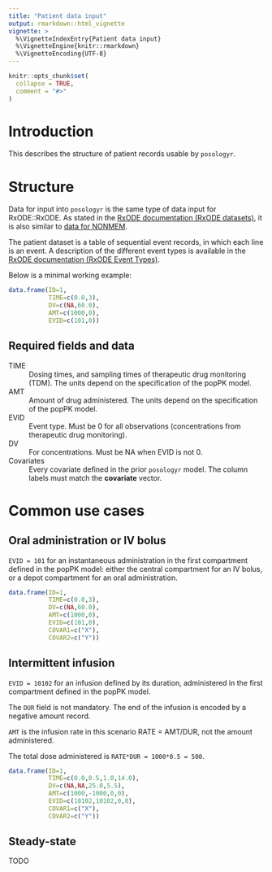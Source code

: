 ```yaml
---
title: "Patient data input"
output: rmarkdown::html_vignette
vignette: >
  %\VignetteIndexEntry{Patient data input}
  %\VignetteEngine{knitr::rmarkdown}
  %\VignetteEncoding{UTF-8}
---
```


```r
knitr::opts_chunk$set(
  collapse = TRUE,
  comment = "#>"
)
```

# Introduction
This describes the structure of patient records usable by `posologyr`.

# Structure

Data for input into `posologyr` is the same type of data input for RxODE::RxODE. As stated in the [RxODE documentation (RxODE datasets)](https://nlmixrdevelopment.github.io/RxODE/articles/RxODE-datasets.html), it is also similar to [data for NONMEM](https://doi.org/10.1002/psp4.12404).

The patient dataset is a table of sequential event records, in which each line is an event. A description of the different event types is available in the [RxODE documentation (RxODE Event Types)](https://nlmixrdevelopment.github.io/RxODE/articles/RxODE-event-types.html).

Below is a minimal working example:

```r
data.frame(ID=1,
           TIME=c(0.0,3),
           DV=c(NA,60.0),
           AMT=c(1000,0),
           EVID=c(101,0))
```

## Required fields and data

TIME
: Dosing times, and sampling times of therapeutic drug monitoring (TDM). The units depend on the specification of the popPK model.

AMT
: Amount of drug administered. The units depend on the specification of the popPK model.

EVID
: Event type. Must be 0 for all observations (concentrations from therapeutic drug monitoring).

DV 
: For concentrations. Must be NA when EVID is not 0.

Covariates
: Every covariate defined in the prior `posologyr` model. The column labels must match the **covariate** vector.

# Common use cases

## Oral administration or IV bolus
`EVID = 101` for an instantaneous administration in the first compartment defined in the popPK model: either the central compartment for an IV bolus, or a depot compartment for an oral administration.

```r
data.frame(ID=1,
           TIME=c(0.0,3),
           DV=c(NA,60.0),
           AMT=c(1000,0),
           EVID=c(101,0),
           COVAR1=c("X"),
           COVAR2=c("Y"))
```

## Intermittent infusion
`EVID = 10102` for an infusion defined by its duration, administered in the first compartment defined in the popPK model.

The `DUR` field is not mandatory. The end of the infusion is encoded by a negative amount record.

`AMT` is the infusion rate in this scenario RATE = AMT/DUR, not the amount administered. 

The total dose administered is `RATE*DUR = 1000*0.5 = 500`.

```r
data.frame(ID=1,
           TIME=c(0.0,0.5,1.0,14.0),
           DV=c(NA,NA,25.0,5.5),
           AMT=c(1000,-1000,0,0),
           EVID=c(10102,10102,0,0),
           COVAR1=c("X"),
           COVAR2=c("Y"))
```

## Steady-state
TODO
